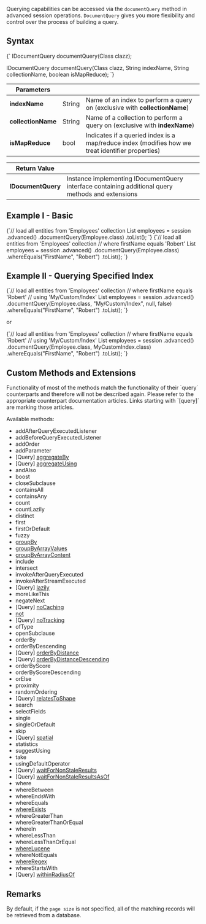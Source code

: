 
Querying capabilities can be accessed via the `documentQuery` method in advanced session operations. `DocumentQuery` gives you more flexibility and control over the process of building a query.

## Syntax

<TabItem value="document_query_1" label="document_query_1">
<CodeBlock language="java">
{`<T> IDocumentQuery<T> documentQuery(Class<T> clazz);

<T> IDocumentQuery<T> documentQuery(Class<T> clazz, String indexName, String collectionName, boolean isMapReduce);
`}
</CodeBlock>
</TabItem>

| Parameters | | |
| ------------- | ------------- | ----- |
| **indexName** | String | Name of an index to perform a query on (exclusive with **collectionName**)  |
| **collectionName** | String | Name of a collection to perform a query on (exclusive with **indexName**) |
| **isMapReduce** | bool | Indicates if a queried index is a map/reduce index (modifies how we treat identifier properties) |

| Return Value | |
| ------------- | ----- |
| **IDocumentQuery** | Instance implementing IDocumentQuery interface containing additional query methods and extensions |

## Example I - Basic

<TabItem value="document_query_2" label="document_query_2">
<CodeBlock language="java">
{`// load all entities from 'Employees' collection
List<Employee> employees = session
    .advanced()
    .documentQuery(Employee.class)
    .toList();
`}
</CodeBlock>
</TabItem>

<TabItem value="document_query_3" label="document_query_3">
<CodeBlock language="java">
{`// load all entities from 'Employees' collection
// where firstName equals 'Robert'
List<Employee> employees = session
    .advanced()
    .documentQuery(Employee.class)
    .whereEquals("FirstName", "Robert")
    .toList();
`}
</CodeBlock>
</TabItem>

## Example II - Querying Specified Index

<TabItem value="document_query_4" label="document_query_4">
<CodeBlock language="java">
{`// load all entities from 'Employees' collection
// where firstName equals 'Robert'
// using 'My/Custom/Index'
List<Employee> employees = session
    .advanced()
    .documentQuery(Employee.class, "My/Custom/Index", null, false)
    .whereEquals("FirstName", "Robert")
    .toList();
`}
</CodeBlock>
</TabItem>

or

<TabItem value="document_query_5" label="document_query_5">
<CodeBlock language="java">
{`// load all entities from 'Employees' collection
// where firstName equals 'Robert'
// using 'My/Custom/Index'
List<Employee> employees = session
    .advanced()
    .documentQuery(Employee.class, MyCustomIndex.class)
    .whereEquals("FirstName", "Robert")
    .toList();
`}
</CodeBlock>
</TabItem>

## Custom Methods and Extensions

<Admonition type="note" title="">
Functionality of most of the methods match the functionality of their `query` counterparts and therefore will not be described again. Please refer to the appropriate counterpart documentation articles. Links starting with `[query]` are marking those articles.
</Admonition>

Available methods:

- addAfterQueryExecutedListener
- addBeforeQueryExecutedListener
- addOrder
- addParameter
- [Query] [aggregateBy](../../../../client-api/session/querying/how-to-perform-a-faceted-search.mdx)
- [Query] [aggregateUsing](../../../../client-api/session/querying/how-to-perform-a-faceted-search.mdx)
- andAlso
- boost
- closeSubclause
- containsAll
- containsAny
- count
- countLazily
- distinct
- first
- firstOrDefault
- fuzzy
- [groupBy](../../../../client-api/session/querying/how-to-perform-group-by-query.mdx)
- [groupByArrayValues](../../../../client-api/session/querying/how-to-perform-group-by-query.mdx#by-array-values)
- [groupByArrayContent](../../../../client-api/session/querying/how-to-perform-group-by-query.mdx#by-array-content)
- include
- intersect
- invokeAfterQueryExecuted
- invokeAfterStreamExecuted
- [Query] [lazily](../../../../client-api/session/querying/how-to-perform-queries-lazily.mdx)
- moreLikeThis
- negateNext
- [Query] [noCaching](../../../../client-api/session/querying/how-to-customize-query.mdx#nocaching)
- [not](../../../../client-api/session/querying/document-query/how-to-use-not-operator.mdx)
- [Query] [noTracking](../../../../client-api/session/querying/how-to-customize-query.mdx#notracking)
- ofType
- openSubclause
- orderBy
- orderByDescending
- [Query] [orderByDistance](../../../../client-api/session/querying/how-to-query-a-spatial-index.mdx)
- [Query] [orderByDistanceDescending](../../../../client-api/session/querying/how-to-query-a-spatial-index.mdx)
- orderByScore
- orderByScoreDescending
- orElse
- proximity
- randomOrdering
- [Query] [relatesToShape](../../../../client-api/session/querying/how-to-query-a-spatial-index.mdx)
- search
- selectFields
- single
- singleOrDefault
- skip
- [Query] [spatial](../../../../client-api/session/querying/how-to-query-a-spatial-index.mdx)
- statistics
- suggestUsing
- take
- usingDefaultOperator
- [Query] [waitForNonStaleResults](../../../../client-api/session/querying/how-to-customize-query.mdx#waitfornonstaleresults)
- [Query] [waitForNonStaleResultsAsOf](../../../../client-api/session/querying/how-to-customize-query.mdx#waitfornonstaleresultsasof)
- where
- whereBetween
- whereEndsWith
- whereEquals
- [whereExists](../../../../client-api/session/querying/how-to-filter-by-field.mdx)
- whereGreaterThan
- whereGreaterThanOrEqual
- whereIn
- whereLessThan
- whereLessThanOrEqual
- [whereLucene](../../../../client-api/session/querying/document-query/how-to-use-lucene.mdx)
- whereNotEquals
- [whereRegex](../../../../client-api/session/querying/how-to-use-regex.mdx)
- whereStartsWith
- [Query] [withinRadiusOf](../../../../client-api/session/querying/how-to-query-a-spatial-index.mdx)


## Remarks

By default, if the `page size` is not specified, all of the matching records will be retrieved from a database.


